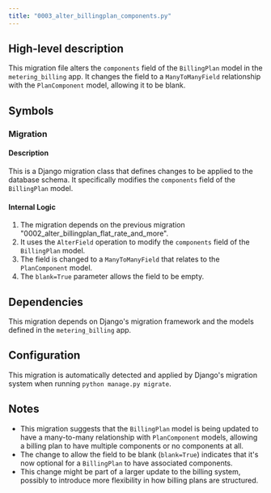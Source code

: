 ```yaml
---
title: "0003_alter_billingplan_components.py"
---
```


## High-level description
This migration file alters the `components` field of the `BillingPlan` model in the `metering_billing` app. It changes the field to a `ManyToManyField` relationship with the `PlanComponent` model, allowing it to be blank.

## Symbols

### Migration
#### Description
This is a Django migration class that defines changes to be applied to the database schema. It specifically modifies the `components` field of the `BillingPlan` model.

#### Internal Logic
1. The migration depends on the previous migration "0002_alter_billingplan_flat_rate_and_more".
2. It uses the `AlterField` operation to modify the `components` field of the `BillingPlan` model.
3. The field is changed to a `ManyToManyField` that relates to the `PlanComponent` model.
4. The `blank=True` parameter allows the field to be empty.

## Dependencies
This migration depends on Django's migration framework and the models defined in the `metering_billing` app.

## Configuration
This migration is automatically detected and applied by Django's migration system when running `python manage.py migrate`.

## Notes
- This migration suggests that the `BillingPlan` model is being updated to have a many-to-many relationship with `PlanComponent` models, allowing a billing plan to have multiple components or no components at all.
- The change to allow the field to be blank (`blank=True`) indicates that it's now optional for a `BillingPlan` to have associated components.
- This change might be part of a larger update to the billing system, possibly to introduce more flexibility in how billing plans are structured.